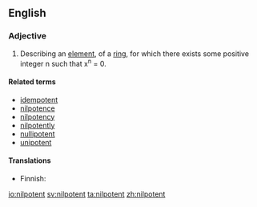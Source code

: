 ==English==

===Adjective===
{{en-adj|-}}
{{wikipedia}}

# {{mathematics}} Describing an [[element]], of a [[ring]], for which there exists some positive integer n such that x<sup>n</sup> = 0.

====Related terms====
* [[idempotent]]
* [[nilpotence]]
* [[nilpotency]]
* [[nilpotently]]
* [[nullipotent]]
* [[unipotent]]

====Translations====
{{trans-top|math}}
* Finnish: {{t-|fi|nilpotentti}}
{{trans-mid}}
{{trans-bottom}}

[[io:nilpotent]]
[[sv:nilpotent]]
[[ta:nilpotent]]
[[zh:nilpotent]]